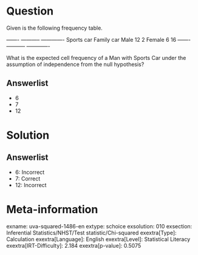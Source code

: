 Question
========

Given is the following frequency table.

  ------- ----------- ------------- Sports car Family car Male 12 2 Female 6 16 ------- ----------- -------------

What is the expected cell frequency of a Man with Sports Car under the assumption of independence from the null hypothesis?

Answerlist
----------

* 6
* 7
* 12

Solution
========

Answerlist
----------

* 6: Incorrect
* 7: Correct
* 12: Incorrect

Meta-information
================
exname: uva-squared-1486-en
extype: schoice
exsolution: 010
exsection: Inferential Statistics/NHST/Test statistic/Chi-squared
exextra[Type]: Calculation
exextra[Language]: English
exextra[Level]: Statistical Literacy
exextra[IRT-Difficulty]: 2.184
exextra[p-value]: 0.5075
